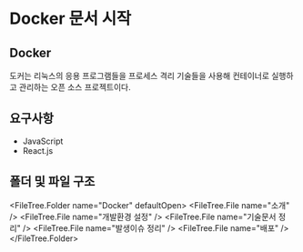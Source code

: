 
# Docker 문서 시작

## Docker

도커는 리눅스의 응용 프로그램들을 프로세스 격리 기술들을 사용해 컨테이너로 실행하고 관리하는 오픈 소스 프로젝트이다.

## 요구사항

- JavaScript
- React.js

## 폴더 및 파일 구조

<FileTree.Folder name="Docker" defaultOpen>
  <FileTree.File name="소개" />
  <FileTree.File name="개발환경 설정" />
  <FileTree.File name="기술문서 정리" />
  <FileTree.File name="발생이슈 정리" />
  <FileTree.File name="배포" />
</FileTree.Folder>

